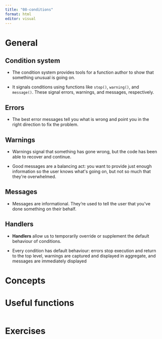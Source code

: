 ```yaml
---
title: "08-conditions"
format: html
editor: visual
---
```


# General

## Condition system

-   The condition system provides tools for a function author to show that something unusual is going on.

-   It signals conditions using functions like `stop()`, `warning()`, and `message()`. These signal errors, warnings, and messages, respectively.

## Errors

-   The best error messages tell you what is wrong and point you in the right direction to fix the problem.

## Warnings

-   Warnings signal that something has gone wrong, but the code has been able to recover and continue.

-   Good messages are a balancing act: you want to provide just enough information so the user knows what\'s going on, but not so much that they\'re overwhelmed.

## Messages

-   Messages are informational. They're used to tell the user that you\'ve done something on their behalf.

## Handlers

-   **Handlers** allow us to temporarily override or supplement the default behaviour of conditions.

-   Every condition has default behaviour: errors stop execution and return to the top level, warnings are captured and displayed in aggregate, and messages are immediately displayed

# Concepts

# Useful functions

```r

```

# Exercises
